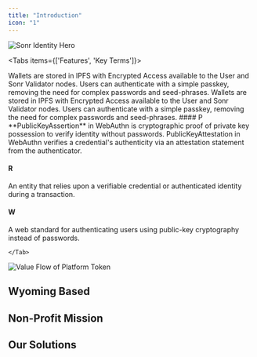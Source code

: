 ```yaml
---
title: "Introduction"
icon: "1"
---
```



<img src="/static/images/feature-gov.png" alt="Sonr Identity Hero" />

<Tabs items={['Features', 'Key Terms']}>

<Tab value="Features">
  <Cards>
    <Card title="Interchain Accounts" iconType="duotone">
      Wallets are stored in IPFS with Encrypted Access available to the User and
      Sonr Validator nodes.
    </Card>
    <Card title="Passkey Authentication" iconType="duotone">
      Users can authenticate with a simple passkey, removing the need for
      complex passwords and seed-phrases.
    </Card>
    <Card title="Bridgeless Transactions" iconType="duotone">
      Wallets are stored in IPFS with Encrypted Access available to the User and
      Sonr Validator nodes.
    </Card>
    <Card title="Anonymously Linked Social Identifiers" iconType="duotone">
      Users can authenticate with a simple passkey, removing the need for
      complex passwords and seed-phrases.
    </Card>
  </Cards>
</Tab>

  <Tab title="Key Terms">
#### P

<Accordions>
<Accordion title="Public Key Assertion (WebAuthn)">
**PublicKeyAssertion** in WebAuthn is cryptographic proof of private key possession to verify identity without passwords.
</Accordion>

<Accordion title="Public Key Attestation (WebAuthn)">
PublicKeyAttestation in WebAuthn verifies a credential's authenticity via an attestation statement from the authenticator.
</Accordion>
</Accordions>

#### R

<Accordions>
  <Accordion title="Relaying Party">
    An entity that relies upon a verifiable credential or authenticated identity
    during a transaction.
  </Accordion>
</Accordions>

#### W

<Accordions>
  <Accordion title="WebAuthn">
    A web standard for authenticating users using public-key cryptography
    instead of passwords.
  </Accordion>
</Accordions>

    </Tab>

  <Tab value="Sequence Diagrams">

<Steps titleSize="h3">
  <Step title="Authentication Revenue Stream">
    <img
      src="/static/diagrams/value-flow.png"
      alt="Value Flow of Platform Token"
    />
  </Step>
</Steps>

  </Tab>
</Tabs>

## Wyoming Based

## Non-Profit Mission

## Our Solutions
